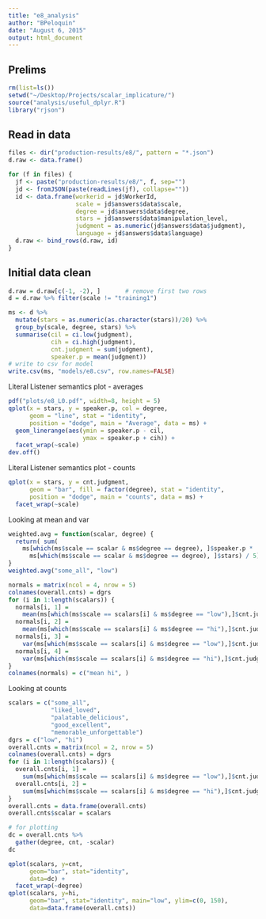 ```yaml
---
title: "e8_analysis"
author: "BPeloquin"
date: "August 6, 2015"
output: html_document
---
```



Prelims
-------
```r
rm(list=ls())
setwd("~/Desktop/Projects/scalar_implicature/")
source("analysis/useful_dplyr.R")
library("rjson")
```

Read in data
------------
```r
files <- dir("production-results/e8/", pattern = "*.json")
d.raw <- data.frame()

for (f in files) {
  jf <- paste("production-results/e8/", f, sep="")
  jd <- fromJSON(paste(readLines(jf), collapse=""))
  id <- data.frame(workerid = jd$WorkerId,
                   scale = jd$answers$data$scale,
                   degree = jd$answers$data$degree,
                   stars = jd$answers$data$manipulation_level,
                   judgment = as.numeric(jd$answers$data$judgment),
                   language = jd$answers$data$language)
  d.raw <- bind_rows(d.raw, id)
}
```

Initial data clean
------------------
```r
d.raw = d.raw[c(-1, -2), ]       # remove first two rows
d = d.raw %>% filter(scale != "training1")

ms <- d %>%
  mutate(stars = as.numeric(as.character(stars))/20) %>%
  group_by(scale, degree, stars) %>%
  summarise(cil = ci.low(judgment), 
            cih = ci.high(judgment), 
            cnt.judgment = sum(judgment),
            speaker.p = mean(judgment)) 
# write to csv for model
write.csv(ms, "models/e8.csv", row.names=FALSE)
```

Literal Listener semantics plot - averages
```r
pdf("plots/e8_L0.pdf", width=8, height = 5)
qplot(x = stars, y = speaker.p, col = degree,
      geom = "line", stat = "identity", 
      position = "dodge", main = "Average", data = ms) + 
  geom_linerange(aes(ymin = speaker.p - cil, 
                     ymax = speaker.p + cih)) + 
  facet_wrap(~scale)
dev.off()
```

Literal Listener semantics plot - counts
```r
qplot(x = stars, y = cnt.judgment,
      geom = "bar", fill = factor(degree), stat = "identity", 
      position = "dodge", main = "counts", data = ms) +
  facet_wrap(~scale)
```


Looking at mean and var
```r

weighted.avg = function(scalar, degree) {
  return( sum(
    ms[which(ms$scale == scalar & ms$degree == degree), ]$speaker.p *
      ms[which(ms$scale == scalar & ms$degree == degree), ]$stars) / 5)   
}
weighted.avg("some_all", "low")

normals = matrix(ncol = 4, nrow = 5)
colnames(overall.cnts) = dgrs
for (i in 1:length(scalars)) {
  normals[i, 1] = 
    mean(ms[which(ms$scale == scalars[i] & ms$degree == "low"),]$cnt.judgment)
  normals[i, 2] = 
    mean(ms[which(ms$scale == scalars[i] & ms$degree == "hi"),]$cnt.judgment)
  normals[i, 3] = 
    var(ms[which(ms$scale == scalars[i] & ms$degree == "low"),]$cnt.judgment)
  normals[i, 4] = 
    var(ms[which(ms$scale == scalars[i] & ms$degree == "hi"),]$cnt.judgment)
}
colnames(normals) = c("mean hi", )
```

Looking at counts
```r
scalars = c("some_all",
            "liked_loved",
            "palatable_delicious",
            "good_excellent",
            "memorable_unforgettable")
dgrs = c("low", "hi")
overall.cnts = matrix(ncol = 2, nrow = 5)
colnames(overall.cnts) = dgrs
for (i in 1:length(scalars)) {
  overall.cnts[i, 1] = 
    sum(ms[which(ms$scale == scalars[i] & ms$degree == "low"),]$cnt.judgment)
  overall.cnts[i, 2] = 
    sum(ms[which(ms$scale == scalars[i] & ms$degree == "hi"),]$cnt.judgment)
}
overall.cnts = data.frame(overall.cnts)
overall.cnts$scalar = scalars

# for plotting
dc = overall.cnts %>%
  gather(degree, cnt, -scalar)
dc

qplot(scalars, y=cnt,
      geom="bar", stat="identity",
      data=dc) +
  facet_wrap(~degree)
qplot(scalars, y=hi,
      geom="bar", stat="identity", main="low", ylim=c(0, 150),
      data=data.frame(overall.cnts))

```

